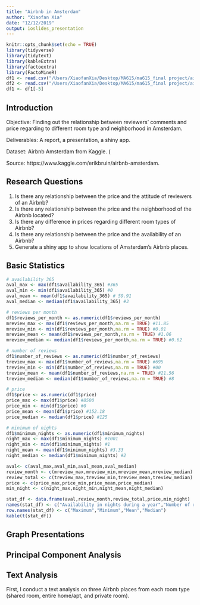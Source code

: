 ```yaml
---
title: "Airbnb in Amsterdam"
author: "Xiaofan Xia"
date: "12/12/2019"
output: ioslides_presentation
---
```


```r
knitr::opts_chunk$set(echo = TRUE)
library(tidyverse)
library(tidytext)
library(kableExtra)
library(factoextra)
library(FactoMineR)
df1 <- read.csv("/Users/XiaofanXia/Desktop/MA615/ma615_final project/airbnb-amsterdam/listings.csv")
df2 <- read.csv("/Users/XiaofanXia/Desktop/MA615/ma615_final project/airbnb-amsterdam/reviews_details.csv")
df1 <- df1[-5]
```

## Introduction
Objective: Finding out the relationship between reviewers’ comments and price regarding to different room type and neighborhood in Amsterdam. 

Deliverables: A report, a presentation, a shiny app.

Dataset: Airbnb Amsterdam from Kaggle. (

Source: https://www.kaggle.com/erikbruin/airbnb-amsterdam.

## Research Questions
1. Is there any relationship between the price and the attitude of reviewers of an Airbnb? 
2. Is there any relationship between the price and the neighborhood of the Airbnb located?
3. Is there any difference in prices regarding different room types of Airbnb?
4. Is there any relationship between the price and the availability of an Airbnb?
5. Generate a shiny app to show locations of Amsterdam’s Airbnb places. 


## Basic Statistics 

```r
# availability 365
aval_max <- max(df1$availability_365) #365
aval_min <- min(df1$availability_365) #0
aval_mean <- mean(df1$availability_365) # 59.91
aval_median <- median(df1$availability_365) #3

# reviews per month
df1$reviews_per_month <- as.numeric(df1$reviews_per_month)
mreview_max <- max(df1$reviews_per_month,na.rm = TRUE) #11.85
mreview_min <- min(df1$reviews_per_month,na.rm = TRUE) #0.01
mreview_mean <- mean(df1$reviews_per_month,na.rm = TRUE) #1.06
mreview_median <- median(df1$reviews_per_month,na.rm = TRUE) #0.62

# number of reviews
df1$number_of_reviews <- as.numeric(df1$number_of_reviews)
treview_max <- max(df1$number_of_reviews,na.rm = TRUE) #695
treview_min <- min(df1$number_of_reviews,na.rm = TRUE) #00
treview_mean <- mean(df1$number_of_reviews,na.rm = TRUE) #21.56
treview_median <- median(df1$number_of_reviews,na.rm = TRUE) #8

# price
df1$price <- as.numeric(df1$price)
price_max <- max(df1$price) #8500
price_min <- min(df1$price) #0
price_mean <- mean(df1$price) #152.18
price_median <- median(df1$price) #125

# minimum of nights
df1$minimum_nights <- as.numeric(df1$minimum_nights)
night_max <- max(df1$minimum_nights) #1001
night_min <- min(df1$minimum_nights) #1
night_mean <- mean(df1$minimum_nights) #3.33
night_median <- median(df1$minimum_nights) #2

aval<- c(aval_max,aval_min,aval_mean,aval_median)
review_month <- c(mreview_max,mreview_min,mreview_mean,mreview_median)
review_total <- c(treview_max,treview_min,treview_mean,treview_median)
price <- c(price_max,price_min,price_mean,price_median)
min_night <- c(night_max,night_min,night_mean,night_median)

stat_df <- data.frame(aval,review_month,review_total,price,min_night)
names(stat_df) <- c("Availability in nights during a year","Number of reviews per month","Number of reviews in total","Price","Minimum nights of stay")
row.names(stat_df) <- c("Maximum","Minimum","Mean","Median")
kable(t(stat_df))

```

## Graph Presentations


## Principal Component Analysis



## Text Analysis
First, I conduct a text analysis on three Airbnb places from each room type (shared room, entire home/apt, and private room). 
